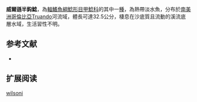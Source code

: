 {{Speciesbox
| name = 威爾遜半鈎鯰
| image = Hemiancistrus wilsoni.JPG
| image_width = 250px
| image_caption = 
| status = NE
| status_system = IUCN3.1
| genus = Hemiancistrus
| species = wilsoni
| authority = [[Eigenmann|Eigenmann]], 1918
| synonyms = 
}} 
'''威爾遜半鈎鯰'''，為[[輻鰭魚綱|輻鰭魚綱]][[鯰形目|鯰形目]][[甲鯰科|甲鯰科]]的其中一[[種|種]]，為熱帶淡水魚，分布於[[南美洲|南美洲]][[哥倫比亞|哥倫比亞]]Truando河流域，體長可達32.5公分，棲息在沙底質且流動的溪流底層水域，生活習性不明。

==参考文献==
*{{FishBase_species|genus=Hemiancistrus|species=wilsoni|year=2014|month=11}}

== 扩展阅读 ==
{{refbegin}}
{{wikispecies-inline|Hemiancistrus wilsoni|威爾遜半鈎鯰}}
{{refend}}
{{Taxonbar|from=Q5672406}}

[[Category:半鈎鯰屬|wilsoni]]